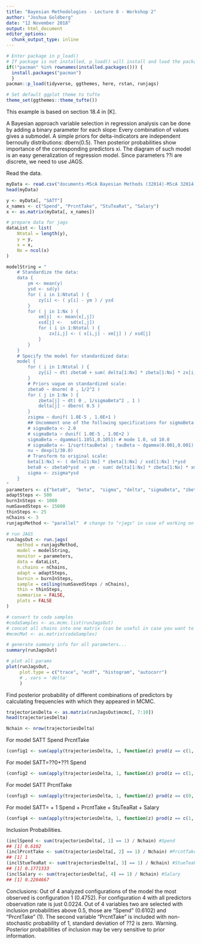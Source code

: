 ```yaml
---
title: "Bayesian Methodologies - Lecture 8 - Workshop 2"
author: "Joshua Goldberg"
date: "12 November 2018"
output: html_document
editor_options: 
  chunk_output_type: inline
---
```


```r
# Enter package in p_load()
# If package is not installed, p_load() will install and load the package
if(!"pacman" %in% rownames(installed.packages())) {
  install.packages("pacman")
  }
pacman::p_load(tidyverse, ggthemes, here, rstan, runjags)

# Set default ggplot theme to tufte
theme_set(ggthemes::theme_tufte())
```

This example is based on section 18.4 in [K].

A Bayesian approach variable selection in regression analysis can be done by adding a binary parameter for each slope:
Every combination of values gives a submodel.
A simple priors for delta-indicators are independent bernoully distributions: dbern(0.5).
Then posterior probabilities show importance of the corresponding predictors xi.
The diagram of such model is an easy generalization of regression model.
Since parameters ??i are discrete, we need to use JAGS.

Read the data.
```r
myData <- read.csv("documents-MScA Bayesian Methods (32014)-MScA 32014 Lecture 9-Guber1999data.csv")
head(myData)

y <- myData[, "SATT"]
x_names <- c("Spend", "PrcntTake", "StuTeaRat", "Salary")
x <- as.matrix(myData[, x_names])
```

```r
# prepare data for jags
dataList <- list(
    Ntotal = length(y),
    y = y,
    x = x,
    Nx = ncol(x)
)

modelString = "
    # Standardize the data:
    data {
        ym <- mean(y)
        ysd <- sd(y)
        for ( i in 1:Ntotal ) {
            zy[i] <- ( y[i] - ym ) / ysd
        }
        for ( j in 1:Nx ) {
            xm[j]  <- mean(x[,j])
            xsd[j] <-   sd(x[,j])
            for ( i in 1:Ntotal ) {
                zx[i,j] <- ( x[i,j] - xm[j] ) / xsd[j]
            }
        }
    }
    # Specify the model for standardized data:
    model {
        for ( i in 1:Ntotal ) {
            zy[i] ~ dt( zbeta0 + sum( delta[1:Nx] * zbeta[1:Nx] * zx[i,1:Nx] ) ,  1/zsigma^2 , nu )
        }
        # Priors vague on standardized scale:
        zbeta0 ~ dnorm( 0 , 1/2^2 )
        for ( j in 1:Nx ) {
            zbeta[j] ~ dt( 0 , 1/sigmaBeta^2 , 1 ) 
            delta[j] ~ dbern( 0.5 )
        }
        zsigma ~ dunif( 1.0E-5 , 1.0E+1 )
        ## Uncomment one of the following specifications for sigmaBeta:
        # sigmaBeta <- 2.0
        # sigmaBeta ~ dunif( 1.0E-5 , 1.0E+2 )
        sigmaBeta ~ dgamma(1.1051,0.1051) # mode 1.0, sd 10.0
        # sigmaBeta <- 1/sqrt(tauBeta) ; tauBeta ~ dgamma(0.001,0.001) 
        nu ~ dexp(1/30.0)
        # Transform to original scale:
        beta[1:Nx] <- ( delta[1:Nx] * zbeta[1:Nx] / xsd[1:Nx] )*ysd
        beta0 <- zbeta0*ysd  + ym - sum( delta[1:Nx] * zbeta[1:Nx] * xm[1:Nx] / xsd[1:Nx] )*ysd
        sigma <- zsigma*ysd
    }
"
parameters <- c("beta0",  "beta",  "sigma", "delta", "sigmaBeta", "zbeta0", "zbeta", "zsigma", "nu" )
adaptSteps <- 500
burnInSteps <- 1000
numSavedSteps <- 15000
thinSteps <- 25
nChains <- 3
runjagsMethod <- "parallel"  # change to "rjags" in case of working on 1-core cpu 

# run JAGS
runJagsOut <- run.jags(
    method = runjagsMethod,
    model = modelString,
    monitor = parameters,
    data = dataList,
    n.chains = nChains,
    adapt = adaptSteps,
    burnin = burnInSteps,
    sample = ceiling(numSavedSteps / nChains),
    thin = thinSteps,
    summarise = FALSE,
    plots = FALSE
)
```

```r
# convert to coda samples
#codaSamples <- as.mcmc.list(runJagsOut)
# concat all chains into one matrix (can be useful in case you want to calculate statistics by yourself):
#mcmcMat <- as.matrix(codaSamples)

# generate summary info for all parameters...
summary(runJagsOut)
```

```r
# plot all params
plot(runJagsOut,
     plot.type = c("trace", "ecdf", "histogram", "autocorr")
     # , vars = 'delta'
     )
```

Find posterior probability of different combinations of predictors by calculating frequencies with which they appeared in MCMC.
```r
trajectoriesDelta <- as.matrix(runJagsOut$mcmc[, 7:10])
head(trajectoriesDelta)
```

```r
Nchain <- nrow(trajectoriesDelta)
```

For model SATT Spend PrcntTake
```r
(config1 <- sum(apply(trajectoriesDelta, 1, function(z) prod(z == c(1, 1, 0, 0)))) / Nchain)
```


For model SATT=??0+??1 Spend

```r
(config2 <- sum(apply(trajectoriesDelta, 1, function(z) prod(z == c(1, 0, 0, 0)))) / Nchain)
```

For model SATT PrcntTake
```r
(config3 <- sum(apply(trajectoriesDelta, 1, function(z) prod(z == c(0, 1, 0, 0)))) / Nchain)
```

For model SATT= + 1 Spend + PrcntTake + StuTeaRat + Salary
```r
(config4 <- sum(apply(trajectoriesDelta, 1, function(z) prod(z == c(1, 1, 1, 1)))) / Nchain)
```

Inclusion Probabilities.
```r
(inclSpend <- sum(trajectoriesDelta[, 1] == 1) / Nchain) #Spend
## [1] 0.6102
(inclPrcntTake <- sum(trajectoriesDelta[, 2] == 1) / Nchain) #PrcntTake
## [1] 1
(inclStueTeaRat <- sum(trajectoriesDelta[, 3] == 1) / Nchain) #StueTeaRat
## [1] 0.1771333
(inclSalary <- sum(trajectoriesDelta[, 4] == 1) / Nchain) #Salary
## [1] 0.2204667
```

Conclusions:
Out of 4 analyzed configurations of the model the most observed is configuration 1 (0.4752).
For configuration 4 with all predictors observation rate is just 0.0224.
Out of 4 variables two are selected with inclusion probabilities above 0.5, those are "Spend" (0.6102) and "PrcntTake" (1).
The second variable "PrcntTake" is included with non-stochastic probability of 1, standard deviation of ??2 is zero.
Warning. Posterior probabilities of inclusion may be very sensitive to prior information.
